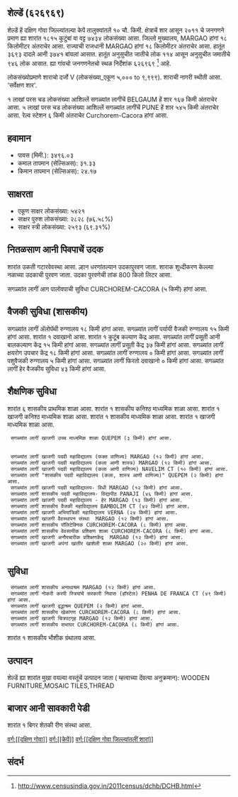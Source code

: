 {{माहितीचौकट भारतीय न्यायक्षेत्र
|प्रकार=शार
|जनगणना २०११_स्थलनिर्देशांक=626969
|स्थानीक_नांव=शेल्डें
|तालुका_नांव=केपें
|जिल्लो_नांव=दक्षिण गोवा
|राज्य_नांव =गोवा
|विभाग=
|जिल्लो =[[दक्षिण गोवा]]
|तालुका_नांवे =[[केपें]]
|लागींचें शार=[[BELGAUM]]
|अक्षांश=
|रेखांश=
|शोधक_स्थान =right
|क्षेत्रफळ_एकूण=10
|दर्या सपाटी पसून उंची=
|लोकसंख्या_एकूण=7434
|लोकसंख्या_वर्स=2011
|लोकसंख्या_घनत्व=743
|लोकसंख्या_पुरूश=3693
|लोकसंख्या_स्त्री=3741
|लिंग_गुणोत्तर=1012
|अधिकृत_भाशा=[[कोंकणी, मराठी]]
}}

== शेल्डें (६२६९६९) ==

शेल्डें हें दक्षिण गोवा जिल्ल्यांतल्या केपें तालुक्यांतलें १० चौ. किमी. क्षेत्राचें शार आसून २०११ चे जनगणने प्रमाण ह्या शारांत १८१५ कुटुंबां वा वट्ट ७४३४ लोकसंख्या आसा. जिल्लो मुख्यालय, MARGAO हांगां १८ किलोमीटर अंतराचेर आसा. राज्याची राजधानी MARGAO हांगां १८ किलोमीटर अंतराचेर आसा.   हातूंत ३६९३ दादले आनी ३७४१ बांयलां आसात. हातूंत अनुसुचीत जातीचे लोक ११४ आसून अनुसुचीत जमातीचे ९४६ लोक आसात. ह्या गांवचो जनगणनेतचो स्थळ निर्देशांक ६२६९६९  <ref>http://www.censusindia.gov.in/2011census/dchb/DCHB.html</ref> आहे.

लोकसंख्योप्रमाणे शाराचो दर्जो V (लोकसंख्या_एकूण ५,००० to ९,९९९).
शाराची नागरी स्थीती आसा. 'सर्वेक्षण शार'.

१  लाखां परस चड लोकसंख्या आशिल्लें सगळ्यांत लागींचें BELGAUM हें शार १६७ किमी अंतराचेर आसा. ५  लाखां परस चड लोकसंख्या आशिल्लें सगळ्यांत लागींचें PUNE हें शार ५४५ किमी अंतराचेर आसा. रेल्व स्टेशन ६ किमी अंतराचेर Curchorem-Cacora हांगां आसा.


== हवामान ==  
* पावस (मिमी.): ३४९६.०३ 
* कमाल तापमान (सेल्सिअस): ३१.३३
* किमान तापमान (सेल्सिअस): २४.१७


== साक्षरता ==  
* एकूण साक्षर लोकसंख्या: ५४२१
* साक्षर पुरुश लोकसंख्या: २८२८ (७६.५८%)
* साक्षर स्त्री लोकसंख्या: २५९३ (६९.३१%)


== नितळसाण आनी पिवपाचें उदक ==  
शारांत उकती गटारवेवस्था आसा.
ल्हान धरणांतल्यान उदकापुरवण जाता. शाराक शुध्दीकरण केल्ल्या नळाच्या उदकाची पुरवण जाता. उदका पुरवणेची तांक 800 किलो लिटर आसा.

सगळ्यांत लागीं आग पालोवपाची सुविधा CURCHOREM-CACORA (५ किमी) हांगां आसा.


== वैजकी सुविधा (शासकीय) ==
सगळ्यांत लागीं अ‍ॅलोपॅथी रुग्णालय १८ किमी हांगां आसा.
सगळ्यांत लागीं पर्यायी वैजकी रुग्णालय १५ किमी हांगां आसा.
﻿शारांत १ दवाखानो आसा.
﻿शारांत १ कुटूंब कल्याण केंद्र आसा.
सगळ्यांत लागीं प्रसूती आनी बालकल्याण केंद्र १५ किमी हांगां आसा.
सगळ्यांत लागीं प्रसूती केंद्र ३७ किमी हांगां आसा.
सगळ्यांत लागीं क्षयरोग उपचार केंद्र  १८ किमी हांगां आसा.
सगळ्यांत लागीं रुग्णालय ० किमी हांगां आसा.
सगळ्यांत लागीं पशुवैजकी रुग्णालय  ५ किमी हांगां आसा.
सगळ्यांत लागीं फिरतो दवाखानो ० किमी हांगां आसा.
सगळ्यांत लागीं हेर वैजकीय सुविधा ४३ किमी हांगां आसा.






== शैक्षणिक सुविधा ==
शारांत ६ शासकीय प्राथमिक शाळा आसा.  
﻿शारांत १ शासकीय कनिश्ठ माध्यमिक शाळा  आसा. ﻿शारांत १ खाजगी कनिश्ठ माध्यमिक शाळा  आसा.  
﻿शारांत १ शासकीय माध्यमिक शाळा आसा. ﻿शारांत १ खाजगी माध्यमिक शाळा आसा.  
  सगळ्यांत लागीं खाजगी उच्च माध्यमिक शाळा QUEPEM (३ किमी) हांगां आसा.
   
   
  सगळ्यांत लागीं खाजगी पदवी महाविद्यालय (फक्त वाणिज्य) MARGAO (१२ किमी) हांगां आसा.
  सगळ्यांत लागीं खाजगी पदवी महाविद्यालय (कला आणी शास्त्र) MARGAO (१२ किमी) हांगां आसा.
  सगळ्यांत लागीं खाजगी पदवी महाविद्यालय (कला आणी वाणिज्य) NAVELIM CT (१० किमी) हांगां आसा.
  सगळ्यांत लागीं "शासकीय पदवी महाविद्यालय (कला, शास्त्र आणी वाणिज्य)" QUEPEM (२ किमी) हांगां आसा.
  सगळ्यांत लागीं खाजगी पदवी महाविद्यालय- विधी MARGAO (१२ किमी) हांगां आसा.
  सगळ्यांत लागीं शासकीय पदवी महाविद्यालय- विद्यापीठ PANAJI (४६ किमी) हांगां आसा.
  सगळ्यांत लागीं खाजगी पदवी महाविद्यालय - हेर MARGAO (१३ किमी) हांगां आसा.
  सगळ्यांत लागीं शासकीय वैजकी महाविद्यालय BAMBOLIM CT (४२ किमी) हांगां आसा.
  सगळ्यांत लागीं खाजगी अभियांत्रिकी महाविद्यालय VERNA (२४ किमी) हांगां आसा.
  सगळ्यांत लागीं खाजगी वैवस्थापन संस्था  MARGAO (१२ किमी) हांगां आसा.
  सगळ्यांत लागीं शासकीय पॉलिटेक्निक CURCHOREM-CACORA (८ किमी) हांगां आसा.
  सगळ्यांत लागीं शासकीय वेवसायीक प्रशिक्षण शाळा CURCHOREM-CACORA (८ किमी) हांगां आसा.
  सगळ्यांत लागीं खाजगी अनौपचारीक प्रशिक्षणकेंद्र  MARGAO (१२ किमी) हांगां आसा.
  सगळ्यांत लागीं खाजगी अपंगां खातीर खाशेली शाळा MARGAO (२० किमी) हांगां आसा.
   


== सुविधा ==
  सगळ्यांत लागीं शासकीय अनाथाश्रम MARGAO (१२ किमी) हांगां आसा.
  सगळ्यांत लागीं नोकरी करपी स्त्रियांचें सरकारी निवास (हॉस्टेल) PENHA DE FRANCA CT (४९ किमी) हांगां आसा.
  सगळ्यांत लागीं खाजगी वृद्धाश्रम QUEPEM (२ किमी) हांगां आसा.
  सगळ्यांत लागीं शासकीय खेळांगण CURCHOREM-CACORA (८ किमी) हांगां आसा.
  सगळ्यांत लागीं खाजगी चित्रपटगृह MARGAO (१२ किमी) हांगां आसा.
  सगळ्यांत लागीं शासकीय सभाघर CURCHOREM-CACORA (८ किमी) हांगां आसा.
﻿शारांत १ शासकीय भौशीक ग्रंथालय  आसा.   


== उत्पादन ==
शेल्डें ह्या शारांत मुखा वयल्या वस्तूंचें उत्पादन जाता ( म्हत्वाच्या देंवत्या अनुक्रमान): WOODEN FURNITURE,MOSAIC TILES,THREAD


== बाजार आनी सावकारी पेडी  ==




﻿शारांत १ बिगर शेतकी रीण संस्था आसा.



[[वर्ग:[[दक्षिण गोवा]]]]
[[वर्ग:[[केपें]]]]
[[वर्ग:[[दक्षिण गोवा जिल्ल्यांतलीं शारां]]]]


== संदर्भ ==
 


